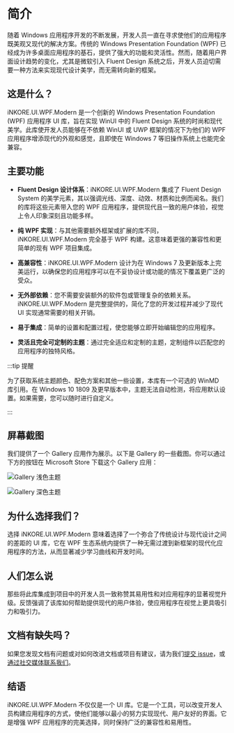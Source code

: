 # 简介

随着 Windows 应用程序开发的不断发展，开发人员一直在寻求使他们的应用程序既美观又现代的解决方案。传统的 Windows Presentation Foundation (WPF) 已经成为许多桌面应用程序的基石，提供了强大的功能和灵活性。然而，随着用户界面设计趋势的变化，尤其是微软引入 Fluent Design 系统之后，开发人员迫切需要一种方法来实现现代设计美学，而无需转向新的框架。

## 这是什么？

iNKORE.UI.WPF.Modern 是一个创新的 Windows Presentation Foundation (WPF) 应用程序 UI 库，旨在实现 WinUI 中的 Fluent Design 系统的时尚和现代美学。此库使开发人员能够在不依赖 WinUI 或 UWP 框架的情况下为他们的 WPF 应用程序增添现代的外观和感觉，且即使在 Windows 7 等旧操作系统上也能完全兼容。

## 主要功能

- **Fluent Design 设计体系**：iNKORE.UI.WPF.Modern 集成了 Fluent Design System 的美学元素，其以强调光线、深度、动效、材质和比例而闻名。我们的库将这些元素带入您的 WPF 应用程序，提供现代且一致的用户体验，视觉上令人印象深刻且功能多样。

- **纯 WPF 实现**：与其他需要额外框架或扩展的库不同，iNKORE.UI.WPF.Modern 完全基于 WPF 构建。这意味着更强的兼容性和更简单的现有 WPF 项目集成。

- **高兼容性**：iNKORE.UI.WPF.Modern 设计为在 Windows 7 及更新版本上完美运行，以确保您的应用程序可以在不妥协设计或功能的情况下覆盖更广泛的受众。

- **无外部依赖**：您不需要安装额外的软件包或管理复杂的依赖关系。iNKORE.UI.WPF.Modern 是完整提供的，简化了您的开发过程并减少了现代 UI 实现通常需要的相关开销。

- **易于集成**：简单的设置和配置过程，使您能够立即开始编辑您的应用程序。

- **灵活且完全可定制的主题**：通过完全适应和定制的主题，定制组件以匹配您的应用程序的独特风格。

:::tip 提醒

为了获取系统主题颜色、配色方案和其他一些设置，本库有一个可选的 WinMD 库引用。在 Windows 10 1809 及更早版本中，主题无法自动检测，将应用默认设置。如果需要，您可以随时进行自定义。

:::

## 屏幕截图

我们提供了一个 Gallery 应用作为展示。以下是 Gallery 的一些截图。你可以通过下方的按钮在 Microsoft Store 下载这个 Gallery 应用：

<script type="module" src="https://get.microsoft.com/badge/ms-store-badge.bundled.js"></script>
<ms-store-badge
        productid="9n3js11zc38g"
        productname="iNKORE.UI.WPF.Modern Gallery"
        window-mode="direct"
        theme="dark"
        language="zh-cn"
        animation="on">
</ms-store-badge>

![Gallery 浅色主题](gallery-light.png)

![Gallery 深色主题](gallery-dark.png)

## 为什么选择我们？

选择 iNKORE.UI.WPF.Modern 意味着选择了一个弥合了传统设计与现代设计之间的差距的 UI 库，它在 WPF 生态系统内提供了一种无需过渡到新框架的现代化应用程序的方法，从而显著减少学习曲线和开发时间。

## 人们怎么说

那些将此库集成到项目中的开发人员一致称赞其易用性和对应用程序的显著视觉升级。反馈强调了该库如何帮助提供现代的用户体验，使应用程序在视觉上更具吸引力和吸引力。

## 文档有缺失吗？

如果您发现文档有问题或对如何改进文档或项目有建议，请为我们[提交 issue](https://github.com/iNKORE-NET/UI.WPF.Modern/issues/new/choose)，或[通过社交媒体联系我们](https://inkore.net/about#social)。

## 结语

iNKORE.UI.WPF.Modern 不仅仅是一个 UI 库。它是一个工具，可以改变开发人员构建应用程序的方式，使他们能够以最小的努力实现现代、用户友好的界面。它是增强 WPF 应用程序的完美选择，同时保持广泛的兼容性和易用性。
